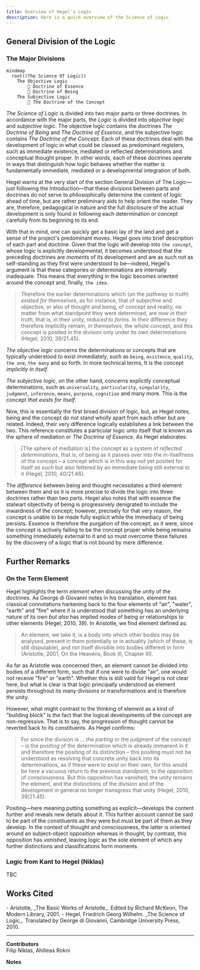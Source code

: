 ```yaml
---
title: Overview of Hegel's Logic
description: Here is a quick overview of the Science of Logic
---
```


## General Division of the Logic

### The Major Divisions

```mermaid
mindmap
  root((The Science Of Logic))
    The Objective Logic
        📙 Doctrine of Essence
        📘 Doctrine of Being
    The Subjective Logic
        📔 The Doctrine of the Concept
```

_The Science of Logic_ is divided into two major parts or three doctrines. In accordance with the major parts, the _Logic_ is divided into _objective logic_ and _subjective logic_. The objective logic contains the doctrines _The Doctrine of Being_ and _The Doctrine of Essence_, and the subjective logic contains _The Doctrine of the Concept_. Each of these doctrines deal with the development of logic in what could be classed as predominant registers, such as immediate existence, mediated or reflected determinations and conceptual thought proper. In other words, each of these doctrines operate in ways that distinguish how logic behaves whether the matter is fundamentally immediate, mediated or a developmental integration of both. 

Hegel warns at the very start of the section General Division of The Logic&mdash;just following the Introduction&mdash;that these divisions between parts and doctrines do not serve to philosophically determine the content of logic ahead of time, but are rather preliminary aids to help orient the reader. They are, therefore, pedagogical in nature and the full disclosure of the actual development is only found in following each determination or concept carefully from its beginning to its end. 

With that in mind, one can quickly get a basic lay of the land and get a sense of the project's predominant moves. Hegel goes into brief description of each part and doctrine. Given that the logic will develop into `the concept`, whose logic is explicitly developmental, it becomes understood that the preceding doctrines are _moments_ of its development and are as such not as self-standing as they first were understood to be&mdash;indeed, Hegel's argument is that these categories or determinations are internally inadequate. This means that everything in the logic becomes oriented around the concept and, finally, `the idea`. 

> Therefore the earlier determinations which (on the _pathway to truth_) _existed for themselves_, as for instance, that of subjective and objective, or also of thought and being, of concept and reality, no matter from what standpoint they were determined, are _now in their truth_, that is, in their unity, _reduced to forms_. In their difference they therefore implicitly remain, _in themselves_, the whole concept, and this concept is posited in the division only under its own determinations (Hegel, 2010, 39/21.45).

_The objective logic_ concerns the determinations or concepts that are typically understood to exist immediately, such as `being`, `existence`, `quality`, `the one`, `the many` and so forth. In more technical terms, It is the concept _implicitly in itself_.

_The subjective logic_, on the other hand, concerns explicitly conceptual determinations, such as `universality`, `particularity`, `singularity`, `judgment`, `inference`, `means`, `purpose`, `cognition` and many more. This is the concept _that exists for itself_.

Now, this is essentially the first broad division of logic, but, as Hegel notes, being and the concept do not stand wholly apart from each other but are related. Indeed, their very difference logically establishes a link between the two. This reference constitutes a particular logic unto itself that is known as the sphere of mediation or _The Doctrine of Essence_. As Hegel elaborates:

> [The sphere of mediation is] the concept as a system of _reflected determinations_, that is, of being as it passes over into the in-itselfness of the concept &ndash; a concept which is in this way not yet posited for itself _as such_ but also fettered by an immediate being still external to it (Hegel, 2010, 40/21.46).

The _difference_ between being and thought necessitates a third element between them and so it is more precise to divide the logic into three doctrines rather than two parts. Hegel also notes that with essence the stalwart objectivity of being is progressively denigrated to include the inwardness of the concept; however, precisely for that very reason, the concept is unable to be made fully explicit while the immediacy of being persists. Essence is therefore the purgation of the concept, as it were, since the concept is actively failing to be the concept proper while being remains something immediately external to it and so must overcome these failures by the discovery of a logic that is not bound by mere difference. 

## Further Remarks

### On the Term Element

Hegel highlights the term _element_ when discussing the unity of the doctrines. As George di Giovanni notes in his translation, element has classical connotations harkening back to the four elements of "air", "water", "earth" and "fire" where it is understood that something has an underlying nature of its own _but also_ has implied  modes of being or relationships to other elements (Hegel, 2010, 39). In Aristotle, we find element defined as: 

> An element, we take it, is a body into which other bodies may be analysed, present in them potentially or in actuality (which of these, is still disputable), and not itself divisible into bodies different in form (Aristotle, 2001, On the Heavens, Book III, Chapter III). 

As far as Aristotle was concerned then, an element cannot be divided into bodies of a different form, such that if one were to divide "air", one would not receive "fire" or "earth". Whether this is still valid for Hegel is not clear here, but what is clear is that logic principally understood as element persists throughout its many divisions or transformations and is therefore _the_ unity. 

However, what might contrast to the thinking of element as a kind of "building block" is the fact that the logical developments of the concept are non-regressive. That is to say, the progression of thought cannot be reverted back to its constituents. As Hegel confirms:

> For since the division is ... the _parting_ or the _judgment_ of the concept &ndash; is the positing of the determination which is already immanent in it and therefore the positing of its distinction &ndash; this positing must not be understood as resolving that concrete unity back into its determinations, as if these were to exist on their own, for this would be here a vacuous return to the previous standpoint, to the opposition of consciousness. But this opposition has vanished; the unity remains the element, and the distinctions of the division and of the development in general no longer transgress that unity (Hegel, 2010, 39/21.45). 

Positing&mdash;here meaning putting something as explicit&mdash;develops the content further and reveals new details about it. This further account cannot be said to be part of the constituents as they were but must be part of them as they develop. In the context of thought and consciousness, the latter is oriented around an subject-object opposition whereas in thought, by contrast, this opposition has _vanished_, leaving logic as the sole element of which any further distinctions and classifications form moments. 

### Logic from Kant to Hegel (Niklas)

TBC

## Works Cited

<div className="text-sm">
- Aristotle, _The Basic Works of Aristotle_. Edited by Richard McKeon, The Modern Library, 2001.
- Hegel, Friedrich Georg Wilhelm. _The Science of Logic_. Translated by George di Giovanni, Cambridge University Press, 2010.
</div>

---

**Contributors**  
Filip Niklas, Ahilleas Rokni

**Notes**